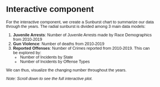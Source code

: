# Interactive component

For the interactive component, we create a Sunburst chart to summarize our data through the years.
The radial sunburst is divided among 3 main data models:

1. **Juvenile Arrests**: Number of Juvenile Arrests made by Race Demographics from 2010-2019
2. **Gun Violence**: Number of deaths from 2010-2019
3. **Reported Offenses**: Number of Crimes reported from 2010-2019. This can be explored by:
    + Number of Incidents by State
    + Number of Incidents by Offense Types


We can thus, visualize the changing number throughout the years.

*Note: Scroll down to see the full interactive plot.*

<html>

<head>
    <style>
        body {
            font-family: Sans-serif;
            font-size: 11px;
        }

        .slice {
            cursor: pointer;
        }

        .slice .main-arc {
            stroke: #fff;
            stroke-width: 1px;
        }

        .slice .hidden-arc {
            fill: none;
        }

        .slice text {
            pointer-events: none;
            dominant-baseline: middle;
            text-anchor: middle;
        }
    </style>

    <script src='https://d3js.org/d3.v4.min.js'></script>
</head>

<body>
    <script>
        const width = window.innerWidth,
            height = window.innerHeight,
            maxRadius = (Math.min(width, height) / 2) - 5;

        const formatNumber = d3.format(',d');

        const x = d3.scaleLinear()
            .range([0, 2 * Math.PI])
            .clamp(true);

        const y = d3.scaleSqrt()
            .range([maxRadius*.1, maxRadius]);

        const color = d3.scaleOrdinal(d3.schemeCategory20);

        const partition = d3.partition();

        const arc = d3.arc()
            .startAngle(d => x(d.x0))
            .endAngle(d => x(d.x1))
            .innerRadius(d => Math.max(0, y(d.y0)))
            .outerRadius(d => Math.max(0, y(d.y1)));

        const middleArcLine = d => {
            const halfPi = Math.PI/2;
            const angles = [x(d.x0) - halfPi, x(d.x1) - halfPi];
            const r = Math.max(0, (y(d.y0) + y(d.y1)) / 2);

            const middleAngle = (angles[1] + angles[0]) / 2;
            const invertDirection = middleAngle > 0 && middleAngle < Math.PI; // On lower quadrants write text ccw
            if (invertDirection) { angles.reverse(); }

            const path = d3.path();
            path.arc(0, 0, r, angles[0], angles[1], invertDirection);
            return path.toString();
        };

        const textFits = d => {
            const CHAR_SPACE = 6;

            const deltaAngle = x(d.x1) - x(d.x0);
            const r = Math.max(0, (y(d.y0) + y(d.y1)) / 2);
            const perimeter = r * deltaAngle;

            return d.data.name.length * CHAR_SPACE < perimeter;
        };

        const svg = d3.select('body').append('svg')
            .style('width', '100vw')
            .style('height', '100vh')
            .attr('viewBox', `${-width / 2} ${-height / 2} ${width} ${height}`)
            .on('click', () => focusOn()); // Reset zoom on canvas click

        d3.json('https://raw.githubusercontent.com/VijayKalmath/USCrimeAnalysis/main/data/Consolidated.json', (error, root) => {
            if (error) throw error;

            root = d3.hierarchy(root);
            root.sum(d => d.size);

            const slice = svg.selectAll('g.slice')
                .data(partition(root).descendants());

            slice.exit().remove();

            const newSlice = slice.enter()
                .append('g').attr('class', 'slice')
                .on('click', d => {
                    d3.event.stopPropagation();
                    focusOn(d);
                });

            newSlice.append('title')
                .text(d => d.data.name + '\n' + formatNumber(d.value));

            newSlice.append('path')
                .attr('class', 'main-arc')
                .style('fill', d => color((d.children ? d : d.parent).data.name))
                .attr('d', arc);

            newSlice.append('path')
                .attr('class', 'hidden-arc')
                .attr('id', (_, i) => `hiddenArc${i}`)
                .attr('d', middleArcLine);

            const text = newSlice.append('text')
                .attr('display', d => textFits(d) ? null : 'none');

            // Add white contour
            text.append('textPath')
                .attr('startOffset','50%')
                .attr('xlink:href', (_, i) => `#hiddenArc${i}` )
                .text(d => d.data.name)
                .style('fill', 'none')
                .style('stroke', '#fff')
                .style('stroke-width', 5)
                .style('stroke-linejoin', 'round');

            text.append('textPath')
                .attr('startOffset','50%')
                .attr('xlink:href', (_, i) => `#hiddenArc${i}` )
                .text(d => d.data.name);
        });

        function focusOn(d = { x0: 0, x1: 1, y0: 0, y1: 1 }) {
            // Reset to top-level if no data point specified

            const transition = svg.transition()
                .duration(750)
                .tween('scale', () => {
                    const xd = d3.interpolate(x.domain(), [d.x0, d.x1]),
                        yd = d3.interpolate(y.domain(), [d.y0, 1]);
                    return t => { x.domain(xd(t)); y.domain(yd(t)); };
                });

            transition.selectAll('path.main-arc')
                .attrTween('d', d => () => arc(d));

            transition.selectAll('path.hidden-arc')
                .attrTween('d', d => () => middleArcLine(d));

            transition.selectAll('text')
                .attrTween('display', d => () => textFits(d) ? null : 'none');

            moveStackToFront(d);

            //

            function moveStackToFront(elD) {
                svg.selectAll('.slice').filter(d => d === elD)
                    .each(function(d) {
                        this.parentNode.appendChild(this);
                        if (d.parent) { moveStackToFront(d.parent); }
                    })
            }
        }
    </script>
</body>

</html>
